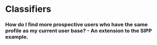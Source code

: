# Classifiers
### How do I find more prospective users who have the same profile as my current user base? - An extension to the SIPP example.



